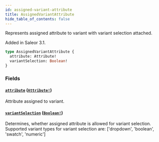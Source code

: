 ```yaml
---
id: assigned-variant-attribute
title: AssignedVariantAttribute
hide_table_of_contents: false
---
```


Represents assigned attribute to variant with variant selection attached.

Added in Saleor 3.1.

```graphql
type AssignedVariantAttribute {
  attribute: Attribute!
  variantSelection: Boolean!
}
```

### Fields

#### [`attribute`](#) ([`Attribute!`](../../../developer/api-reference/objects/attribute))

Attribute assigned to variant.

#### [`variantSelection`](#) ([`Boolean!`](../../../developer/api-reference/scalars/boolean))

Determines, whether assigned attribute is allowed for variant selection. Supported variant types for variant selection are: ['dropdown', 'boolean', 'swatch', 'numeric']
